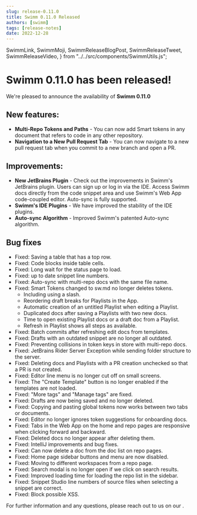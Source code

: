 ```yaml
---
slug: release-0.11.0
title: Swimm 0.11.0 Released
authors: [swimm]
tags: [release-notes]
date: 2022-12-28
---
```


  SwimmLink,
  SwimmMoji,
  SwimmReleaseBlogPost,
  SwimmReleaseTweet,
  SwimmReleaseVideo,
} from "../../src/components/SwimmUtils.js";

# Swimm 0.11.0 has been released!

We're pleased to announce the availability of **Swimm 0.11.0**<SwimmMoji text="release"/>

<SwimmReleaseBlogPost version="0.11.0" />

<SwimmReleaseVideo version="0.11.0" />

## New features:

- **Multi-Repo Tokens and Paths** - You can now add Smart tokens in any document that refers to code in any other repository.
- **Navigation to a New Pull Request Tab** - You can now navigate to a new pull request tab when you commit to a new branch and open a PR.

## Improvements:

- **New JetBrains Plugin** - Check out the improvements in Swimm's JetBrains plugin. Users can sign up or log in via the IDE. Access Swimm docs directly from the code snippet area and use Swimm's Web App code-coupled editor. Auto-sync is fully supported.
- **Swimm's IDE Plugins** - We have improved the stability of the IDE plugins.
- **Auto-sync Algorithm** - Improved Swimm's patented Auto-sync algorithm.

## Bug fixes

- Fixed: Saving a table that has a top row.
- Fixed: Code blocks inside table cells.
- Fixed: Long wait for the status page to load.
- Fixed: up to date snippet line numbers.
- Fixed: Auto-sync with multi-repo docs with the same file name.
- Fixed: Smart Tokens changed to sw.md no longer deletes tokens.
  - Including using a slash.
  - Reordering draft breaks for Playlists in the App.
  - Automatic creation of an untitled Playlist when editing a Playlist.
  - Duplicated docs after saving a Playlists with two new docs.
  - Time to open existing Playlist docs or a draft doc from a Playlist.
  - Refresh in Playlist shows all steps as available.
- Fixed: Batch commits after refreshing edit docs from templates.
- Fixed: Drafts with an outdated snippet are no longer all outdated.
- Fixed: Preventing collisions in token keys in store with multi-repo docs.
- Fixed: JetBrains Rider Server Exception while sending folder structure to the server.
- Fixed: Deleting docs and Playlists with a PR creation unchecked so that a PR is not created.
- Fixed: Editor line menu is no longer cut off on small screens.
- Fixed: The "Create Template" button is no longer enabled if the templates are not loaded.
- Fixed: "More tags" and "Manage tags" are fixed.
- Fixed: Drafts are now being saved and no longer deleted.
- Fixed: Copying and pasting global tokens now works between two tabs or documents.
- Fixed: Editor no longer ignores token suggestions for onboarding docs.
- Fixed: Tabs in the Web App on the home and repo pages are responsive when clicking forward and backward.
- Fixed: Deleted docs no longer appear after deleting them.
- Fixed: IntelliJ improvements and bug fixes.
- Fixed: Can now delete a doc from the doc list on repo pages.
- Fixed: Home page sidebar buttons and menu are now disabled.
- Fixed: Moving to different workspaces from a repo page.
- Fixed: Search modal is no longer open if we click on search results.
- Fixed: Improved loading time for loading the repo list in the sidebar.
- Fixed: Snippet Studio line numbers of source files when selecting a snippet are correct.
- Fixed: Block possible XSS.

For further information and any questions, please reach out to us on our <SwimmLink target="slack" />.

<SwimmReleaseTweet version="0.11.0" />
